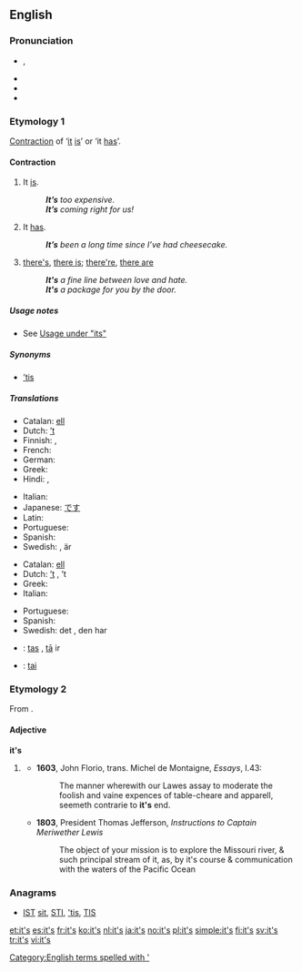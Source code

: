 ==English==

===Pronunciation===
* {{IPA|/ɪts/}}, {{SAMPA|/Its/}}
* {{audio|en-us-it's.ogg|Audio (US)}}
* {{rhymes|ɪts}}
* {{homophones|its}}

===Etymology 1===
[[contraction|Contraction]] of ‘[[it]] [[is]]’ or ‘it [[has]]’.

====Contraction====
{{en-cont}}

# It [[is]].
#: '''''It’s''' too expensive.''
#: '''''It’s''' coming right for us!''
# It [[has]].
#: '''''It’s''' been a long time since I’ve had cheesecake.''
# {{colloquial}}<!--I think AAV/ebonixx--> [[there's]], [[there is]]; [[there're]], [[there are]]
#: '''''It's''' a fine line between love and hate.''
#: '''''It's''' a package for you by the door.''

=====Usage notes=====
* See [[its#Usage notes|Usage under "its"]]

=====Synonyms=====
* {{sense|it is}} [[’tis]]

=====Translations=====
{{trans-top|it is}}
* Catalan: [[ell]] {{t|ca|és}}
* Dutch: [[’t]] {{t|nl|is}}
* Finnish: {{t|fi|se on}}, {{t|fi|on}}
* French: {{t-|fr|c'est}}
* German: {{t+|de|es}} {{t+|de|ist}}
* Greek: {{t+|el|είναι|tr=eínai}}
* Hindi: {{t|hi|यह है|sc=Deva}}, {{t|hi|यह है|tr=yahe hai|sc=Deva}}
{{trans-mid}}
* Italian: {{t+|it|è}}
* Japanese: [[desu#Japanese|です]] {{qualifier|desu}}
* Latin: {{t|la|est}}
* Portuguese: {{t+|pt|é}}
* Spanish: {{t-|es|es}}
* Swedish: {{t|sv|det}} {{t|sv|är}}, {{t|sv|den}} är
{{trans-bottom}}

{{trans-top|it has}}
* Catalan: [[ell]] {{t|ca|té}}
* Dutch: [[’t]] {{t|nl|heeft}}, ’t {{t|nl|is}}
* Greek: {{t|el|έχει|tr=échei}}
* Italian: {{t+|it|ha}}
{{trans-mid}}
* Portuguese: {{t+|pt|tem}}
* Spanish: {{t+|es|ha}}
* Swedish: det {{t|sv|har}}, den har
{{trans-bottom}}

{{checktrans-top}}
* {{ttbc|lv}}: [[tas]] {{t|lv|ir}}, [[tā]] ir
{{trans-mid}}
* {{ttbc|lt}}: [[tai]] {{t|lt|yra}}
{{trans-bottom}}

===Etymology 2===
From {{compound|it|'s}}.

====Adjective====
'''it's'''

# {{context|now|_|nonstandard}} {{alternative form of|its}}
#* '''1603''', John Florio, trans. Michel de Montaigne, ''Essays'', I.43:
#*: The manner wherewith our Lawes assay to moderate the foolish and vaine expences of table-cheare and apparell, seemeth contrarie to '''it's''' end.
#* '''1803''', President Thomas Jefferson, ''Instructions to Captain Meriwether Lewis''
#*: The object of your mission is to explore the Missouri river, & such principal stream of it, as, by it's course & communication with the waters of the Pacific Ocean

===Anagrams===
* [[IST#English|IST]] [[sit#English|sit]], [[STI#English|STI]], [['tis#English|'tis]], [[TIS#English|TIS]]

[[Category:English terms spelled with ']]

[[et:it's]]
[[es:it's]]
[[fr:it's]]
[[ko:it's]]
[[nl:it's]]
[[ja:it's]]
[[no:it's]]
[[pl:it's]]
[[simple:it's]]
[[fi:it's]]
[[sv:it's]]
[[tr:it's]]
[[vi:it's]]